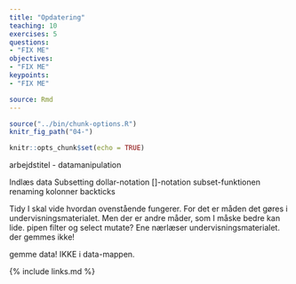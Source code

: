 ```yaml
---
title: "Opdatering"
teaching: 10
exercises: 5
questions:
- "FIX ME"
objectives:
- "FIX ME"
keypoints:
- "FIX ME"

source: Rmd
---
```


```r
source("../bin/chunk-options.R")
knitr_fig_path("04-")
```

```r
knitr::opts_chunk$set(echo = TRUE)
```

arbejdstitel - datamanipulation

Indlæs data
Subsetting
  dollar-notation
  []-notation
  subset-funktionen
renaming kolonner
  backticks
  
Tidy
I skal vide hvordan ovenstående fungerer. For det 
er måden det gøres i undervisningsmaterialet. 
Men der er andre måder, som I måske bedre kan lide.
  pipen
  filter og select
  mutate? Ene nærlæser undervisningsmaterialet.
  der gemmes ikke!
  
gemme data!
  IKKE i data-mappen.




{% include links.md %}